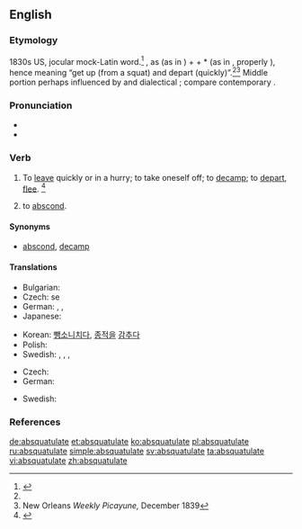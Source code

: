 ==English==
{{was wotd|2006|June|17}}

===Etymology===
1830s US, jocular mock-Latin word.<ref name=quinion>{{R:World Wide Words|weirdwords/ww-abs1|Absquatulate|3 Aug. 2002}}</ref> {{blend|abscond|squat|perambulate|lang=en}}, as {{term|ab-||away (from)|lang=en}} (as in {{term|abscond|lang=en}}) + {{term|squat|lang=en}} + *{{term||-ulate}} (as in {{term|perambulate|lang=en}}, properly {{term|-ate|lang=en}}), hence meaning “get up (from a squat) and depart (quickly)”.<ref name=quinion/><ref>New Orleans ''Weekly Picayune,'' December 1839</ref> Middle portion perhaps influenced by {{term|-le||(frequentative)|lang=en}} and dialectical {{term|squattle||depart|lang=en}}; compare contemporary {{term|skedaddle|lang=en}}.

===Pronunciation===
* {{IPA|/æb.ˈskwɑtʃ.ʊ.leɪt/|/æbz.ˈkwɑtʃ.ʊ.leɪt|/æbz.ˈkwɑtʃ.ə.leɪt/|lang=en}}
* {{audio|en-us-absquatulate.ogg|Audio (US)|lang=en}}

===Verb===
{{en-verb|absquatulat}}

# {{context|intransitive|slang|lang=en}} To [[leave]] quickly or in a hurry; to take oneself off; to [[decamp]]; to [[depart]], [[flee]]. {{defdate|from 19th c.}}<ref name=SOED>{{R:SOED5|page=9}}</ref>
# {{context|intransitive|slang|lang=en}} to [[abscond]].

====Synonyms====
* {{sense|leave quickly}} [[abscond]], [[decamp]]

====Translations====
{{trans-top|to leave quickly or in a hurry; to take oneself off; to decamp; to depart}}
* Bulgarian: {{t|bg|вдигам гълъбите}}
* Czech: {{t|cs|zdejchnout}} se
* German: {{t+|de|fliehen}}, {{t|de|fortlaufen}}, {{t|de|davonmachen}}
* Japanese: {{t|ja|逃げる|tr=にげる, nigeru|sc=Jpan}}
{{trans-mid}}
* Korean: [[뺑소니]][[치다]], [[종적]]을 [[감추다]]
* Polish: {{t|pl|zwiewać}}
* Swedish: {{t+|sv|dunsta}}, {{t+|sv|smita}}, {{t+|sv|fly}}, {{t+|sv|dra}}
{{trans-bottom}}

{{trans-top|to cause to absquatulate}}
{{trans-mid}}
{{trans-bottom}}

{{trans-top|to die}}
* Czech: {{t|cs|zkapat}}
* German: {{t+|de|sterben}}
{{trans-mid}}
* Swedish: {{t+|sv|dö}}
{{trans-bottom}}

{{checktrans-top}}
{{trans-bottom}}

===References===
<references/>

[[de:absquatulate]]
[[et:absquatulate]]
[[ko:absquatulate]]
[[pl:absquatulate]]
[[ru:absquatulate]]
[[simple:absquatulate]]
[[sv:absquatulate]]
[[ta:absquatulate]]
[[vi:absquatulate]]
[[zh:absquatulate]]